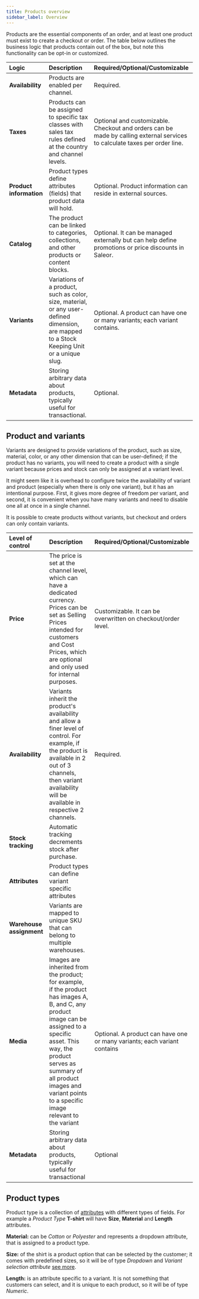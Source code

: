 ```yaml
---
title: Products overview
sidebar_label: Overview
---
```


Products are the essential components of an order, and at least one product must exist to create a checkout or order. The table below outlines the business logic that products contain out of the box, but note this functionality can be opt-in or customized.

| Logic                   | Description                                                                                                                                 | Required/Optional/Customizable                                                                                             |
| :---------------------- | :------------------------------------------------------------------------------------------------------------------------------------------ | :------------------------------------------------------------------------------------------------------------------------- |
| **Availability**        | Products are enabled per channel.                                                                                                           | Required.                                                                                                                  |
| **Taxes**               | Products can be assigned to specific tax classes with sales tax rules defined at the country and channel levels.                            | Optional and customizable. Checkout and orders can be made by calling external services to calculate taxes per order line. |
| **Product information** | Product types define attributes (fields) that product data will hold.                                                                       | Optional. Product information can reside in external sources.                                                              |
| **Catalog**             | The product can be linked to categories, collections, and other products or content blocks.                                                 | Optional. It can be managed externally but can help define promotions or price discounts in Saleor.                        |
| **Variants**            | Variations of a product, such as color, size, material, or any user-defined dimension, are mapped to a Stock Keeping Unit or a unique slug. | Optional. A product can have one or many variants; each variant contains.                                                  |
| **Metadata**            | Storing arbitrary data about products, typically useful for transactional.                                                                  | Optional.                                                                                                                  |

## Product and variants

Variants are designed to provide variations of the product, such as size, material, color, or any other dimension that can be user-defined; if the product has no variants, you will need to create a product with a single variant because prices and stock can only be assigned at a variant level.

It might seem like it is overhead to configure twice the availability of variant and product (especially when there is only one variant), but it has an intentional purpose. First, it gives more degree of freedom per variant, and second, it is convenient when you have many variants and need to disable one all at once in a single channel.

It is possible to create products without variants, but checkout and orders can only contain variants.

| Level of control         | Description                                                                                                                                                                                                                                                                    | Required/Optional/Customizable                                           |
| :----------------------- | :----------------------------------------------------------------------------------------------------------------------------------------------------------------------------------------------------------------------------------------------------------------------------- | :----------------------------------------------------------------------- |
| **Price**                | The price is set at the channel level, which can have a dedicated currency. Prices can be set as Selling Prices intended for customers and Cost Prices, which are optional and only used for internal purposes.                                                                | Customizable. It can be overwritten on checkout/order level.             |
| **Availability**         | Variants inherit the product's availability and allow a finer level of control. For example, if the product is available in 2 out of 3 channels, then variant availability will be available in respective 2 channels.                                                         | Required.                                                                |
| **Stock tracking**       | Automatic tracking decrements stock after purchase.                                                                                                                                                                                                                            |                                                                          |
| **Attributes**           | Product types can define variant specific attributes                                                                                                                                                                                                                           |                                                                          |
| **Warehouse assignment** | Variants are mapped to unique SKU that can belong to multiple warehouses.                                                                                                                                                                                                      |                                                                          |
| **Media**                | Images are inherited from the product; for example, if the product has images A, B, and C, any product image can be assigned to a specific asset. This way, the product serves as summary of all product images and variant points to a specific image relevant to the variant | Optional. A product can have one or many variants; each variant contains |
| **Metadata**             | Storing arbitrary data about products, typically useful for transactional                                                                                                                                                                                                      | Optional                                                                 |

## Product types

Product type is a collection of [attributes](developer/attributes/overview.mdx) with different types of fields. For example a _Product Type_ **T-shirt** will have **Size**, **Material** and **Length** attributes.

**Material:** can be _Cotton_ or _Polyester_ and represents a dropdown attribute, that is assigned to a product type.

**Size:** of the shirt is a product option that can be selected by the customer; it comes with predefined sizes, so it will be of type _Dropdown_ and _Variant selection attribute_ [see more](#variant-selection-attributes).

**Length:** is an attribute specific to a variant. It is not something that customers can select, and it is unique to each product, so it will be of type _Numeric_.
